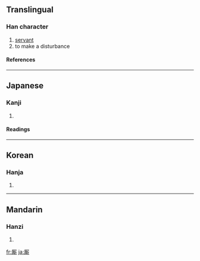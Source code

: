 {{see|廝}}

==Translingual==
===Han character===
{{Han char|rn=27|rad=厂|as=12|sn=14|four=|canj=一廿金中 (MTCL)}}
# [[servant]]
# to make a disturbance
====References====
{{Han ref|kx=0163.010|dkj=03026|dj=0371.010|hdz=10077.130|uh=53AE|ud=21422}}
----
==Japanese==
===Kanji===
{{ja-kanji|grade=|rs=厂12}}
# {{defn|Japanese}} 
====Readings====
{{ja-readings|on=[[し]] (shi)|kun=[[こもの]] (komono)}}
----
==Korean==
===Hanja===
{{ko-hanja|hangeul=시|rv=si|mr=si}}
# {{defn|Korean}}
----
==Mandarin==
===Hanzi===
{{cmn-hanzi|tra=廝|pin=[[qiān]] ([[qian1]]), [[sī]] ([[si1]])|wg=ch'ien<sup>1</sup>, ssu<sup>1</sup>}}
# {{defn|Mandarin}}

[[fr:厮]]
[[ja:厮]]